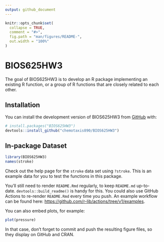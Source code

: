 ```yaml
---
output: github_document
---
```


<!-- README.md is generated from README.Rmd. Please edit that file -->

```r
knitr::opts_chunk$set(
  collapse = TRUE,
  comment = "#>",
  fig.path = "man/figures/README-",
  out.width = "100%"
)
```

# BIOS625HW3

<!-- badges: start -->
<!-- badges: end -->

The goal of BIOS625HW3 is to develop an R package implementing an existing R function, or a group of R functions that are closely related to each other.

## Installation

You can install the development version of BIOS625HW3 from [GitHub](https://github.com/) with:

``` r
# install.packages("BIOS625HW3")
devtools::install_github("chemotaxis890/BIOS625HW3")
```

## In-package Dataset

```r
library(BIOS625HW3)
names(stroke)
```
Check out the help page for the `stroke` data set using `?stroke`. This is an example data for you to test the functions in this package.


















You'll still need to render `README.Rmd` regularly, to keep `README.md` up-to-date. `devtools::build_readme()` is handy for this. You could also use GitHub Actions to re-render `README.Rmd` every time you push. An example workflow can be found here: <https://github.com/r-lib/actions/tree/v1/examples>.

You can also embed plots, for example:

```r
plot(pressure)
```

In that case, don't forget to commit and push the resulting figure files, so they display on GitHub and CRAN.
